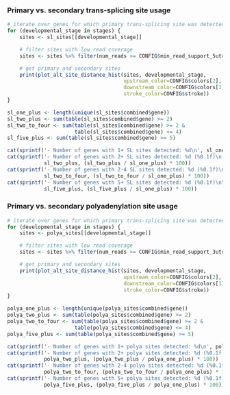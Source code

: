 ### Primary vs. secondary trans-splicing site usage

```r
# iterate over genes for which primary trans-splicing site was detected
for (developmental_stage in stages) {
    sites <- sl_sites[[developmental_stage]]

    # filter sites with low read coverage
    sites <- sites %>% filter(num_reads >= CONFIG$min_read_support_5utr)

    # get primary and secondary sites
    print(plot_alt_site_distance_hist(sites, developmental_stage,
                                      upstream_color=CONFIG$colors[2],
                                      downstream_color=CONFIG$colors[1],
                                      stroke_color=CONFIG$stroke))
}
```

```r
sl_one_plus <- length(unique(sl_sites$combined$gene))
sl_two_plus <- sum(table(sl_sites$combined$gene) >= 2)
sl_two_to_four <- sum(table(sl_sites$combined$gene) >= 2 & 
                      table(sl_sites$combined$gene) <= 4)
sl_five_plus <- sum(table(sl_sites$combined$gene) >= 5)

cat(sprintf('- Number of genes with 1+ SL sites detected: %d\n', sl_one_plus)) 
cat(sprintf('- Number of genes with 2+ SL sites detected: %d (%0.1f)\n',
            sl_two_plus, (sl_two_plus / sl_one_plus) * 100))
cat(sprintf('- Number of genes with 2-4 SL sites detected: %d (%0.1f)\n',
            sl_two_to_four, (sl_two_to_four / sl_one_plus) * 100))
cat(sprintf('- Number of genes with 5+ SL sites detected: %d (%0.1f)\n\n',
            sl_five_plus, (sl_five_plus / sl_one_plus) * 100))
```

### Primary vs. secondary polyadenylation site usage

```r
# iterate over genes for which primary trans-splicing site was detected
for (developmental_stage in stages) {
    sites <- polya_sites[[developmental_stage]]

    # filter sites with low read coverage
    sites <- sites %>% filter(num_reads >= CONFIG$min_read_support_3utr)

    # get primary and secondary sites
    print(plot_alt_site_distance_hist(sites, developmental_stage,
                                      upstream_color=CONFIG$colors[2],
                                      downstream_color=CONFIG$colors[1],
                                      stroke_color=CONFIG$stroke))
}
```

```r
polya_one_plus <- length(unique(polya_sites$combined$gene))
polya_two_plus <- sum(table(polya_sites$combined$gene) >= 2)
polya_two_to_four <- sum(table(polya_sites$combined$gene) >= 2 & 
                      table(polya_sites$combined$gene) <= 4)
polya_five_plus <- sum(table(polya_sites$combined$gene) >= 5)

cat(sprintf('- Number of genes with 1+ polya sites detected: %d\n', polya_one_plus)) 
cat(sprintf('- Number of genes with 2+ polya sites detected: %d (%0.1f)\n',
            polya_two_plus, (polya_two_plus / polya_one_plus) * 100))
cat(sprintf('- Number of genes with 2-4 polya sites detected: %d (%0.1f)\n',
            polya_two_to_four, (polya_two_to_four / polya_one_plus) * 100))
cat(sprintf('- Number of genes with 5+ polya sites detected: %d (%0.1f)\n\n',
            polya_five_plus, (polya_five_plus / polya_one_plus) * 100))
```

